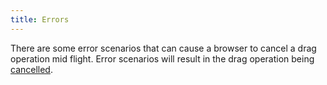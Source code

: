 ```yaml
---
title: Errors
---
```


There are some error scenarios that can cause a browser to cancel a drag operation mid flight. Error scenarios will result in the drag operation being [cancelled]('./events.md').

